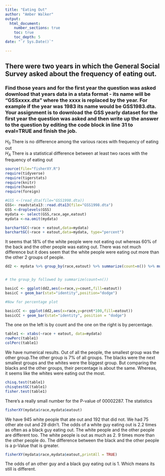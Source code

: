```yaml
---
title: "Eating Out"
author: "Amber Walker"
output: 
  html_document:
    number_sections: true
    toc: true
    toc_depth: 5
date: "`r Sys.Date()`"    
    
---
```








## There were two years in which the General Social Survey asked about the frequency of eating out.
### Find those years and for the first year the question was asked download that years data in a stata format - its name will be "GSSxxxx.dta" where the xxxx is replaced by the year.  For example if the year was 1983 its name would be GSS1983.dta. Your assignment is to download the GSS yearly dataset for the first year the question was asked and then  write up the answer to the question by editing the  code block in line 31 to eval=TRUE and finish the job. 

$H_0$ There is no difference among the various races with frequency of eating out  
$H_A$ There is a statistical difference between at least two races with the frequency of eating out  

```r
source(file="fisherXY.R")
require(tidyverse)
require(tigerstats)
require(knitr)
require(haven)
require(foreign)
```


```r
#GSS <-(read_dta(file="GSS1998.dta))
GSS<- readstata13::read.dta13(file="GSS1998.dta")
GSS <-droplevels(GSS)
mydata <- select(GSS,race,age,eatout)
mydata <-na.omit(mydata)

```


```r
barchartGC(~race + eatout,data=mydata)
barchartGC(~race + eatout,data=mydata, type="percent")

```

It seems that 18% of the white people were not eating out whereas 60% of the back and the other people was eating out. There was not much difference but it does seem that the white people were eating out more than the other 2 groups of people.


```r
dd2 <- mydata %>% group_by(race,eatout) %>% summarize(count=n()) %>% mutate(prcnt=count/sum(count))


# the group_by followed by summarize(count=n())

basicC <- ggplot(dd2,aes(x=race,y=count,fill=eatout))
basicC + geom_bar(stat="identity",position="dodge")

#Now for percentage plot

basicCC <- ggplot(dd2,aes(x=race,y=prcnt*100,fill=eatout)) 
basicCC + geom_bar(stat="identity", position = "dodge")
```

The one on the left is by count and the one on the right is by percentage.

```r
table1 <- xtabs(~race + eatout, data=mydata)
rowPerc(table1)
colPerc(table1)
```

We have numerical results. Out of all the people, the smallest group was the other group.The other group is 7% of all groups. The blacks were the next smallest groups and the whites were the biggest group. But comparing the blacks and the other groups, their percentage is about the same. Whereas, it seems like the whites were eating out the most.


```r
chisq.test(table1)
chisqtestGC(table1)
fisher.test(table1)
```

There's a really small number for the P-value of 00002287. The statistics 

```r
fisherXY(mydata$race,mydata$eatout)
```

We have 945 white people that ate out and 192 that did not. We had 75 other ate out and 29 didn't. The odds of a white guy eating out is 2.2 times as often as a black guy eating out. The white people and the other people are different too. The white people is out as much as 2. 9 times more than the other people do. The difference between the black and the other people is a p-Value that is greater. 

```r
fisherXY(mydata$race,mydata$eatout,printAll = TRUE)
```

The odds of an other guy and a black guy eating out is 1. Which means its still is different. 














